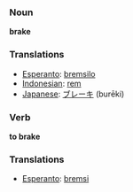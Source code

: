 === Noun ===

'''brake'''

=== Translations ===
*[[Esperanto]]: [[bremsilo]]
*[[Indonesian]]: [[rem]]
*[[Japanese]]: [[ブレーキ]] (burēki)

=== Verb ===

'''to brake'''

=== Translations ===
*[[Esperanto]]: [[bremsi]]